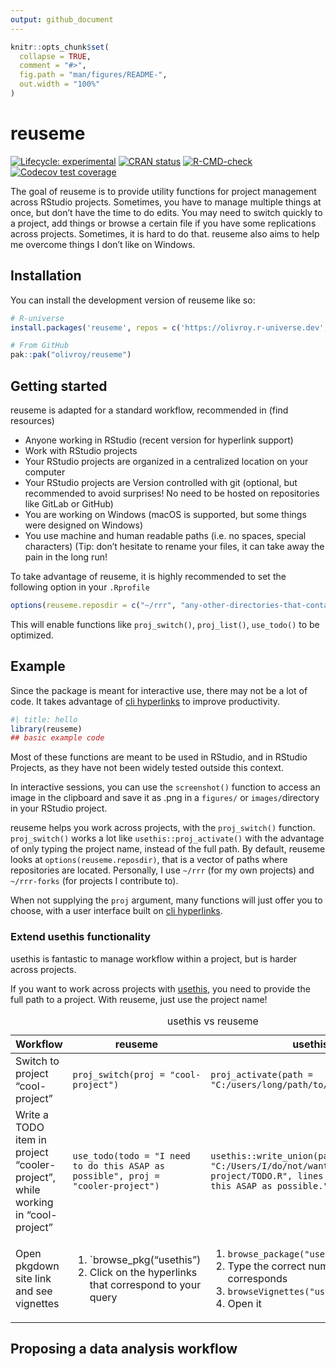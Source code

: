 ```yaml
---
output: github_document
---
```


<!-- README.md is generated from README.Rmd. Please edit that file -->

```r
knitr::opts_chunk$set(
  collapse = TRUE,
  comment = "#>",
  fig.path = "man/figures/README-",
  out.width = "100%"
)
```

# reuseme

<!-- badges: start -->

[![Lifecycle: experimental](https://img.shields.io/badge/lifecycle-experimental-orange.svg)](https://lifecycle.r-lib.org/articles/stages.html#experimental)
[![CRAN status](https://www.r-pkg.org/badges/version/reuseme)](https://CRAN.R-project.org/package=reuseme)
[![R-CMD-check](https://github.com/olivroy/reuseme/actions/workflows/R-CMD-check.yaml/badge.svg)](https://github.com/olivroy/reuseme/actions/workflows/R-CMD-check.yaml)
[![Codecov test coverage](https://codecov.io/gh/olivroy/reuseme/branch/main/graph/badge.svg)](https://app.codecov.io/gh/olivroy/reuseme?branch=main)

<!-- badges: end -->

The goal of reuseme is to provide utility functions for project management across RStudio projects.
Sometimes, you have to manage multiple things at once, but don't have the time to do edits.
You may need to switch quickly to a project, add things or browse a certain file if you have some replications across projects.
Sometimes, it is hard to do that.
reuseme also aims to help me overcome things I don't like on Windows.

## Installation {.unnumbered}

You can install the development version of reuseme like so:

``` r
# R-universe
install.packages('reuseme', repos = c('https://olivroy.r-universe.dev', 'https://cloud.r-project.org'))

# From GitHub
pak::pak("olivroy/reuseme")
```

## Getting started

reuseme is adapted for a standard workflow, recommended in (find resources)

-   Anyone working in RStudio (recent version for hyperlink support)
-   Work with RStudio projects
-   Your RStudio projects are organized in a centralized location on your computer
-   Your RStudio projects are Version controlled with git (optional, but recommended to avoid surprises! No need to be hosted on repositories like GitLab or GitHub)
-   You are working on Windows (macOS is supported, but some things were designed on Windows)
-   You use machine and human readable paths (i.e. no spaces, special characters) (Tip: don't hesitate to rename your files, it can take away the pain in the long run!

To take advantage of reuseme, it is highly recommended to set the following option in your `.Rprofile`

``` r
options(reuseme.reposdir = c("~/rrr", "any-other-directories-that-contain-rstudio-projects"))
```

This will enable functions like `proj_switch()`, `proj_list()`, `use_todo()` to be optimized.

## Example

Since the package is meant for interactive use, there may not be a lot of code.
It takes advantage of [cli hyperlinks](https://cli.r-lib.org/reference/links.html) to improve productivity.

```r
#| title: hello
library(reuseme)
## basic example code
```

Most of these functions are meant to be used in RStudio, and in RStudio Projects, as they have not been widely tested outside this context.

In interactive sessions, you can use the `screenshot()` function to access an image in the clipboard and save it as .png in a `figures/` or `images/`directory in your RStudio project.

reuseme helps you work across projects, with the `proj_switch()` function.
`proj_switch()` works a lot like `usethis::proj_activate()` with the advantage of only typing the project name, instead of the full path.
By default, reuseme looks at `options(reuseme.reposdir)`, that is a vector of paths where repositories are located.
Personally, I use `~/rrr` (for my own projects) and `~/rrr-forks` (for projects I contribute to).

When not supplying the `proj` argument, many functions will just offer you to choose, with a user interface built on [cli hyperlinks](https://cli.r-lib.org/reference/links.html).

### Extend usethis functionality

usethis is fantastic to manage workflow within a project, but is harder across projects.

If you want to work across projects with [usethis](usethis.r-lib.org), you need to provide the full path to a project.
With reuseme, just use the project name!

+--------------------------------------------------------------------------------+----------------------------------------------------------------------------------+--------------------------------------------------------------------------------------------------------------------------------------+
| Workflow                                                                       | reuseme                                                                          | usethis                                                                                                                              |
+================================================================================+==================================================================================+======================================================================================================================================+
| Switch to project "cool-project"                                               | `proj_switch(proj = "cool-project")`                                             | `proj_activate(path = "C:/users/long/path/to/cool-project")`                                                                         |
+--------------------------------------------------------------------------------+----------------------------------------------------------------------------------+--------------------------------------------------------------------------------------------------------------------------------------+
| Write a TODO item in project "cooler-project", while working in "cool-project" | `use_todo(todo = "I need to do this ASAP as possible", proj = "cooler-project")` | `usethis::write_union(path = "C:/Users/I/do/not/want/to/type/cooler-project/TODO.R", lines = "I need to do this ASAP as possible.")` |
+--------------------------------------------------------------------------------+----------------------------------------------------------------------------------+--------------------------------------------------------------------------------------------------------------------------------------+
| Open pkgdown site link and see vignettes                                       | 1.  \`browse_pkg("usethis")                                                      | 1.  `browse_package("usethis")`                                                                                                      |
|                                                                                | 2.  Click on the hyperlinks that correspond to your query                        | 2.  Type the correct number that corresponds                                                                                         |
|                                                                                |                                                                                  | 3.  `browseVignettes("usethis")`                                                                                                     |
|                                                                                |                                                                                  | 4.  Open it                                                                                                                          |
+--------------------------------------------------------------------------------+----------------------------------------------------------------------------------+--------------------------------------------------------------------------------------------------------------------------------------+

: usethis vs reuseme

## Proposing a data analysis workflow

<!--# Write about dplyr-plus functions! -->

<!--# Write about *_identity functions -->

<!--# Write about _named functions -->
